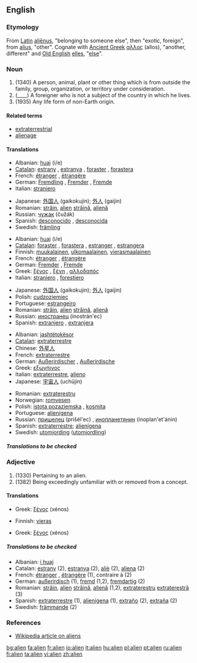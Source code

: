 {{wikipedia|dab=Alien}}
==English==

===Etymology===
From [[Latin]] [[alienus|aliēnus]], "belonging to someone else", then "exotic, foreign", from [[alius]], "other".  Cognate with [[Ancient Greek]] [[αλλος]] (allos), "another, different" and [[Old English]] [[elles]], "[[else]]".

===Noun===
{{en-noun}}

# (1340) A person, animal, plant or other thing which is from outside the family, group, organization, or territory under consideration.
# (____) A foreigner who is not a subject of the country in which he lives.
# (1935) Any life form of non-Earth origin.

====Related terms====
* [[extraterrestrial]]
* [[alienage]]

====Translations====
{{trans-top|person etc. outside of the considered territory:}}
*Albanian: [[huaj]] (i/e)
*[[Catalan]]: [[estrany]] {{m}}, [[estranya]] {{f}}, [[foraster]] {{m}}, [[forastera]] {{f}}
*French: [[étranger]] {{m}}, [[étrangère]] {{f}}
*German: [[Fremdling]] {{m}}, [[Fremder]] {{m}}, [[Fremde]] {{f}}
*Italian: [[straniero]] {{m}}
{{trans-mid}}
*Japanese: [[外国人]] (gaikokujin); [[外人]] (gaijin)
*Romanian: [[străin]], [[alien]] {{m}} [[străină]], [[alienă]] {{f}}
*Russian: [[чужак]] (čužák) {{m}}
*Spanish: [[desconocido]] {{m}}, [[desconocida]] {{f}}
*Swedish: [[främling]]
{{trans-bottom}}

{{trans-top|foreigner}}
*Albanian: [[huaj]] (i/e)
*[[Catalan]]: [[foraster]] {{m}}, [[forastera]] {{f}}, [[estranger]] {{m}}, [[estrangera]] {{f}}
*Finnish: [[muukalainen]], [[ulkomaalainen]], [[vierasmaalainen]]
*French: [[étranger]] {{m}}, [[étrangère]] {{f}}
*German: [[Fremder]] {{m}}, [[Fremde]] {{f}}
*Greek: [[ξένος]] {{m}}, [[ξένη]] {{f}}, [[αλλοδαπός]] {{c}}
*Italian: [[straniero]] {{m}}, [[forestiero]] {{m}}
{{trans-mid}}
*Japanese: [[外国人]] (gaikokujin); [[外人]] (gaijin)
*Polish: [[cudzoziemiec]] {{m}}
*Portuguese: [[estrangeiro]] {{m}}
*Romanian: [[străin]], [[alien]] {{m}} [[străină]], [[alienă]] {{f}}
*Russian: [[иностранец]] (inostrán'ec) {{m}}
*Spanish: [[extranjero]] {{m}}, [[extranjera]] {{f}}
{{trans-bottom}}

{{trans-top|life form of non-Earth origin}}
*Albanian: [[jashtëtokësor]]
*[[Catalan]]: [[extraterrestre]]
*Chinese: [[外星人]]
*French: [[extraterrestre]]
*German: [[Außerirdischer]] {{m}}, [[Außerirdische]] {{f}}
*Greek: [[εξωγήινος]] {{m}}
*Italian: [[extraterrestre]], [[alieno]]
*Japanese: [[宇宙人]] (uchūjin)
{{trans-mid}}
*Romanian: [[extraterestru]]
*Norwegian: [[romvesen]]
*Polish: [[istota pozaziemska]] {{f}}, [[kosmita]] {{m}}
*Portuguese: [[alienígena]] {{m}}
*Russian: [[пришелец]] (prišél'ec) {{m}}, [[инопланетянин]] (inoplan'et'ánin) {{m}}
*Spanish: [[extraterrestre]]; [[alienígena]]
*Swedish: [[utomjording]] ([[utomjordling]])
{{trans-bottom}}

=====Translations to be checked=====
<!--Remove this section once all of the translations below have been moved into the tables above.-->
{{checktrans}}

===Adjective===
{{en-adj}}

# (1330) Pertaining to an alien.
# (1382) Being exceedingly unfamiliar with or removed from a concept.

====Translations====
{{trans-top|Pertaining to an alien:}}
*Greek: [[ξένος]] {{m}} (xénos)
{{trans-mid}}
{{trans-bottom}}

{{trans-top|Being unfamiliar with:}}
*Finnish: [[vieras]]
{{trans-mid}}
*Greek: [[ξένος]] {{m}} (xénos)
{{trans-bottom}}

=====Translations to be checked=====
{{rfc-trans}}
*Albanian: [[i huaj]]
*Catalan: [[estrany]] {{m}} (2), [[estranya]] {{f}} (2), [[aliè]] {{m}} (2), [[aliena]] {{f}} (2)
*French: [[étranger]] {{m}}, [[étrangère]] {{f}} (1), contraire à (2)
*German: [[außerirdisch]] (1), [[fremd]] (1,2), [[fremdartig]] (2)
*Romanian: [[străin]], [[alien]] {{m}} [[străină]], [[alienă]] {{f}} (1,2), [[extraterestru]] {{m}} [[extraterestră]] (3)
*Spanish: [[extraterrestre]] (1), [[alienígena]] (1), [[extraño]] {{m}} (2), [[extraña]] {{f}} (2)
*Swedish: [[främmande]] (2)

===References===
* [[w:Alien|Wikipedia article on aliens]]

[[bg:alien]]
[[fa:alien]]
[[fr:alien]]
[[io:alien]]
[[it:alien]]
[[hu:alien]]
[[pl:alien]]
[[pt:alien]]
[[ru:alien]]
[[fi:alien]]
[[ta:alien]]
[[vi:alien]]
[[zh:alien]]